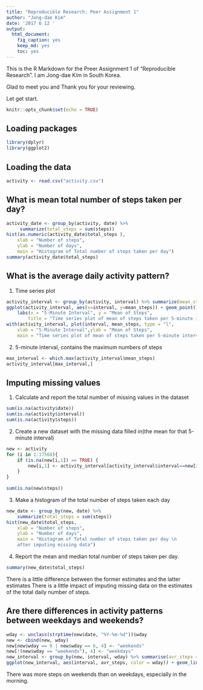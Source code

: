 ```yaml
---
title: "Reproducible Research: Peer Assignment 1"
author: "Jong-dae Kim"
date: '2017 6 12 '
output: 
  html_document: 
    fig_caption: yes
    keep_md: yes
    toc: yes
---
```

This is the R Markdown for the Preer Assignment 1 of "Reproducible Research".
I am Jong-dae Kim in South Korea.

Glad to meet you and Thank you for your reviewing.

Let get start.



```r
knitr::opts_chunk$set(echo = TRUE)
```

## Loading packages
```r
library(dplyr)
library(ggplot2)
```



## Loading the data
```r
activity <- read.csv("activity.csv")
```



## What is mean total number of steps taken per day?
```r
activity_date <- group_by(activity, date) %>%
     summarize(total_steps = sum(steps))
hist(as.numeric(activity_date$total_steps ),
    xlab = "Number of steps",
    ylab = "Number of days",
    main = "Histogram of Total number of steps taken per day")
summary(activity_date$total_steps)
```




## What is the average daily activity pattern?
1. Time series plot
```r
activity_interval <- group_by(activity, interval) %>% summarize(mean_steps = mean(steps, na.rm=TRUE))
ggplot(activity_interval, aes(x=interval, y=mean_steps)) + geom_point() +
    labs(x = "5-Minute Interval", y = "Mean of Steps", 
        title = "Time series plot of mean of steps taken per 5-minute interval")
with(activity_interval, plot(interval, mean_steps, type = "l", 
    xlab = "5-Minute Interval",ylab = "Mean of Steps",
    main = "Time series plot of mean of steps taken per 5-minute interval") )
```





2. 5-minute interval, contains the maximum numbers of steps
```r
max_interval <- which.max(activity_interval$mean_steps)
activity_interval[max_interval,]
```




## Imputing missing values

1. Calculate and report the total number of missing values in the dataset 
```r
sum(is.na(activity$date))
sum(is.na(activity$interval))
sum(is.na(activity$steps))
```

2. Create a new dataset with the missing data filled in(the mean for that 5-minute interval)
```r
new <- activity
for (i in 1:17568){
    if (is.na(new[i,1]) == TRUE) {
        new[i,1] <- activity_interval[activity_interval$interval==new[i,3], 2]
    }
}
   
sum(is.na(new$steps))

```

3. Make a histogram of the total number of steps taken each day 

```r
new_date <- group_by(new, date) %>%
    summarize(total_steps = sum(steps))
hist(new_date$total_steps,     
    xlab = "Number of steps",
    ylab = "Number of days",
    main = "Histogram of Total number of steps taken per day \n 
    after imputing missing data")
```




4. Report the mean and median total number of steps taken per day. 
```r
summary(new_date$total_steps)
```

There is a little difference between the former estimates and the latter estimates
There is a little impact of imputing missing data on the estimates of the total daily number of steps.

## Are there differences in activity patterns between weekdays and weekends?

```r

wday <- unclass(strptime(new$date, "%Y-%m-%d"))$wday
new <- cbind(new, wday)
new[new$wday == 0 | new$wday == 6, 4] <- "weekends"
new[!(new$wday == "weekends"), 4] <- "weekdays"
new_interval <- group_by(new, interval, wday) %>% summarise(avr_steps = sum(steps))
ggplot(new_interval, aes(interval, avr_steps, color = wday)) + geom_line() 

```





There was more steps on weekends than on weekdays, especially in the morning.







